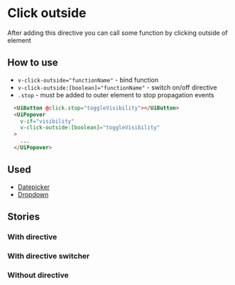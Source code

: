 
# Click outside
After adding this directive you can call some function by clicking outside of element

## How to use
* `v-click-outside="functionName"` - bind function
* `v-click-outside:[boolean]="functionName"` - switch on/off directive
* `.stop` - must be added to outer element to stop propagation events
```html
  <UiButton @click.stop="toggleVisibility"></UiButton>
  <UiPopover 
    v-if="visibility"
    v-click-outside:[boolean]="toggleVisibility"
  >
    ...
  </UiPopover>
```

## Used
* [Datepicker](/?path=/docs/organisms-datepicker--common)
* [Dropdown](/?path=/docs/molecules-dropdown--with-content-slot)

## Stories
### With directive
<Canvas>
  <Story id="utilities-directives-click-outside--with-directive"/>
</Canvas>

### With directive switcher
<Canvas>
  <Story id="utilities-directives-click-outside--with-directive-switcher"/>
</Canvas>

### Without directive
<Canvas>
  <Story id="utilities-directives-click-outside--without-directive"/>
</Canvas>